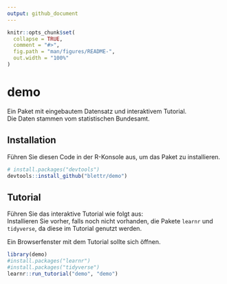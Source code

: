 ```yaml
---
output: github_document
---
```


<!-- README.md is generated from README.Rmd. Please edit that file -->

```r
knitr::opts_chunk$set(
  collapse = TRUE,
  comment = "#>",
  fig.path = "man/figures/README-",
  out.width = "100%"
)
```

# demo

Ein Paket mit eingebautem Datensatz und interaktivem Tutorial.  
Die Daten stammen vom statistischen Bundesamt.

## Installation

Führen Sie diesen Code in der R-Konsole aus, um das Paket zu installieren.

``` r
# install.packages("devtools")
devtools::install_github("blettr/demo")
```
## Tutorial

Führen Sie das interaktive Tutorial wie folgt aus:  
Installieren Sie vorher, falls noch nicht vorhanden, die Pakete `learnr` und `tidyverse`,
da diese im Tutorial genutzt werden. 

Ein Browserfenster mit dem Tutorial sollte sich öffnen.

```r
library(demo)
#install.packages("learnr")
#install.packages("tidyverse")
learnr::run_tutorial("demo", "demo")
```

